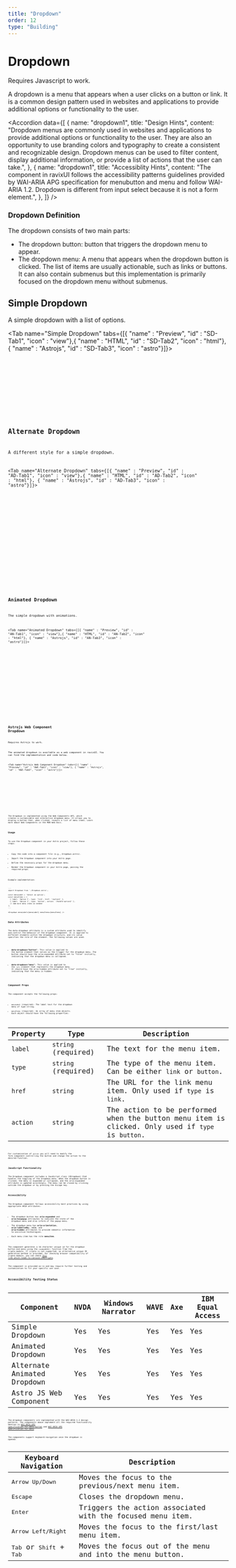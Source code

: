```yaml
---
title: "Dropdown"
order: 12
type: "Building"
---
```



# Dropdown

<Alert type="info">Requires Javascript to work.</Alert>

A dropdown is a menu that appears when a user clicks on a button or link. It is a common design pattern used in websites and applications to provide additional options or functionality to the user.

<Accordion
 data={[
    {
      name: "dropdown1",
      title: "Design Hints",
      content:
        "Dropdown menus are commonly used in websites and applications to provide additional options or functionality to the user. They are also an opportunity to use branding colors and typography to create a consistent and recognizable design. Dropdown menus can be used to filter content, display additional information, or provide a list of actions that the user can take.",
    },
    {
      name: "dropdown1",
      title: "Accessiblity Hints",
      content:
        "The component in ravixUI follows the accessibility patterns guidelines provided by WAI-ARIA APG specification for menubutton and menu and follow WAI-ARIA 1.2. Dropdown is different from input select because it is not a form element.",
    },
  ]}
/>

### Dropdown Definition

The dropdown consists of two main parts:
- The dropdown button: button that triggers the dropdown menu to appear.
- The dropdown menu: A menu that appears when the dropdown button is clicked. The list of items are usually actionable, such as links or buttons. It can also contain submenus but this implementation is primarily focused on the dropdown menu without submenus.

## Simple Dropdown

A simple dropdown with a list of options.

<Tab name="Simple Dropdown" tabs={[{ "name" : "Preview", "id" : "SD-Tab1", "icon" : "view"},{ "name" : "HTML", "id" : "SD-Tab2", "icon" : "html"}, { "name" : "Astrojs", "id" : "SD-Tab3", "icon" : "astro"}]}>

<section id ="SD-Tab1-panel" role="tabpanel" data-role="tabpanel" aria-labelledby="SD-Tab1">
<div class="flex h-72 p-6 items-start justify-center">
<Dropdown />
</div>

</section>

<section id ="SD-Tab2-panel" role="tabpanel" data-role="tabpanel" class="hidden" aria-labelledby="SD-Tab2">

<Code
  code={DropdownCode}
  lang="html"
  wrap="true"
  data-pagefind-ignore
/>

</section>

<section id ="SD-Tab3-panel" role="tabpanel" data-role="tabpanel" class="hidden" aria-labelledby="SD-Tab3">

<Code
  code={DropdownCodeAstro}
  lang="astro"
  title="SimpleDropdown.astro"
  wrap="true"
  data-pagefind-ignore
/>

</section>

</Tab>

## Alternate Dropdown

A different style for a simple dropdown.

<Tab name="Alternate Dropdown" tabs={[{ "name" : "Preview", "id" : "AD-Tab1", "icon" : "view"},{ "name" : "HTML", "id" : "AD-Tab2", "icon" : "html"}, { "name" : "Astrojs", "id" : "AD-Tab3", "icon" : "astro"}]}>

<section id ="AD-Tab1-panel" role="tabpanel" data-role="tabpanel" aria-labelledby="AD-Tab1">
<div class="flex h-72 p-6 items-start justify-center">
<AltDropdown />
</div>

</section>

<section id ="AD-Tab2-panel" role="tabpanel" data-role="tabpanel" class="hidden" aria-labelledby="AD-Tab2">

<Code
  code={AltDropdownCode}
  lang="html"
  wrap="true"
  data-pagefind-ignore
/>

</section>

<section id ="AD-Tab3-panel" role="tabpanel" data-role="tabpanel" class="hidden" aria-labelledby="AD-Tab3">

<Code
  code={AltDropdownCodeAstro}
  lang="astro"
  title="AltDropdown.astro"
  wrap="true"
  data-pagefind-ignore
/>

</section>

</Tab>

## Animated Dropdown

The simple dropdown with animations.

<Tab name="Animated Dropdown" tabs={[{ "name" : "Preview", "id" : "AN-Tab1", "icon" : "view"},{ "name" : "HTML", "id" : "AN-Tab2", "icon" : "html"}, { "name" : "Astrojs", "id" : "AN-Tab3", "icon" : "astro"}]}>

<section id ="AN-Tab1-panel" role="tabpanel" data-role="tabpanel" aria-labelledby="AN-Tab1">
<div class="flex h-72 p-6 items-start justify-center">
<AnimatedDropdown />
</div>

</section>

<section id ="AN-Tab2-panel" role="tabpanel" data-role="tabpanel" class="hidden" aria-labelledby="AN-Tab2">

<Code
  code={AnimatedDropdownCode}
  lang="html"
  wrap="true"
  data-pagefind-ignore
/>

</section>

<section id ="AN-Tab3-panel" role="tabpanel" data-role="tabpanel" class="hidden" aria-labelledby="AN-Tab3">

<Code
  code={AnimatedDropdownCodeAstro}
  lang="astro"
  title="AnimatedDropdown.astro"
  wrap="true"
  data-pagefind-ignore
/>

</section>

</Tab>

## Astrojs Web Component Dropdown

<Alert heading="Info">Requires Astrojs to work.</Alert>

The animated dropdown is available as a web component in ravixUI. You can find the implementation and code below.

<Tab name="Astrojs Web Component Dropdown" tabs={[{ "name" : "Preview", "id" : "AWC-Tab1", "icon" : "view"}, { "name" : "Astrojs", "id" : "AWC-Tab3", "icon" : "astro"}]}>

<section id ="AWC-Tab1-panel" role="tabpanel" data-role="tabpanel" aria-labelledby="AWC-Tab1">
<div class="flex h-96 p-6 items-start justify-center">
<WCDropdown menuLabel="Dropdown" menuItems={[ {
    label: "Account Settings",
    type: "link",
    href: "#",
  },
  {
    label: "Profile",
    type: "link",
    href: "#",
  },
  {
    label: "Settings",
    type: "link",
    href: "#",
  },
  {
    label: "Notifications",
    type: "link",
    href: "#",
  },
  {
    label: "Help",
    type: "link",
    href: "#",
  },
  {
    label: "Logout",
    type: "button",
    action: "#",
  },
]} />
</div>

</section>

<section id ="AWC-Tab3-panel" role="tabpanel" data-role="tabpanel" class="hidden" aria-labelledby="AWC-Tab3">

<Code
  code={AnimatedDropdownCodeAstro}
  lang="astro"
  title="WebComponentDropdown.astro"
  wrap="true"
  data-pagefind-ignore
/>

</section>

</Tab>

The Dropdown is implemented using the Web Components API, which creates a customizable and interactive dropdown menu. It allows you to display a button that, when clicked, reveals a list of menu items. Learn more about Web Components in the MDN Web Docs.

### Usage

To use the Dropdown component in your Astro project, follow these steps:

- Copy the code into a component file (e.g., Dropdown.astro).
- Import the Dropdown component into your Astro page.
- Define the necessary props for the dropdown menu.
- Render the Dropdown component in your Astro page, passing the required props.

Example implementation:

```astro
---
import Dropdown from './Dropdown.astro';

const menuLabel = 'Select an option';
const menuItems = [
  { label: 'Option 1', type: 'link', href: '/option1' },
  { label: 'Option 2', type: 'button', action: '/handle-option2' },
  // Add more menu items as needed
];
---

<Dropdown menuLabel={menuLabel} menuItems={menuItems} />

```

### Data Attributes

The data-dropdown attribute is a custom attribute used to identify and control the behavior of the dropdown component. It is applied to different elements within the dropdown structure, and its value specifies the role of the element. The following values are used:

- **data-dropdown="button"**: This value is applied to the button element that serves as the trigger for the dropdown menu. The button should have the aria-expanded attribute set to "false" initially, indicating that the dropdown menu is collapsed.

- **data-dropdown="menu"**: This value is applied to the `<ul>` element that represents the dropdown menu. It should have the aria-hidden attribute set to "true" initially, indicating that the menu is hidden.

### Component Props

The component accepts the following props:

- `menuLabel` (required): The label text for the dropdown menu of type string.
- `menuItems` (required): An array of menu item objects. Each object should have the following properties:

| Property | Type                | Description                                                                                       |
| -------- | ------------------- | ------------------------------------------------------------------------------------------------- |
| `label`  | `string` (required) | The text for the menu item.                                                                       |
| `type`   | `string` (required) | The type of the menu item. Can be either `link` or `button`.                                      |
| `href`   | `string`            | The URL for the link menu item. Only used if `type` is `link`.                                    |
| `action` | `string`            | The action to be performed when the button menu item is clicked. Only used if `type` is `button`. |

For customization of `action` you will need to modify the form component controlling the button and change the action to the desired function.

### JavaScript Functionality

The Dropdown component includes a JavaScript class (XDropdown) that handles the toggling of the dropdown menu. When the dropdown button is clicked, the menu is expanded or collapsed, and the aria-expanded attribute is updated accordingly. The menu can be closed by clicking outside the dropdown or by pressing the Escape key.

### Accessibility

The Dropdown component follows accessibility best practices by using appropriate ARIA attributes:

- The dropdown button has **aria-expanded** and **aria-haspopup** attributes to indicate the state of the dropdown menu and also inform of the popup menu.
- The dropdown menu has **aria-orientation**, **aria-labelledby**, **role**, and **aria-hidden** attributes to provide semantic information to assistive technologies.
- Each menu item has the role **menuitem**.

The component generates a 16 character unique id for the dropdown button and menu using the `randomUUID()` function from the crypto module. If crypto is not supported, an alternative unique ID generation method is provided. For checking browser compatibility of crypto module, you can check [this link which leads to caniuse.com/crypto](https://caniuse.com/crypto).

The component is provided as-is and may require further testing and customization to fit your specific use case.

## Accessibility Testing Status

| Component                   | NVDA | Windows Narrator | WAVE | Axe | IBM Equal Access |
| --------------------------- | ---- | ---------------- | ---- | --- | ---------------- |
| Simple Dropdown             | Yes  | Yes              | Yes  | Yes | Yes              |
| Animated Dropdown           | Yes  | Yes              | Yes  | Yes | Yes              |
| Alternate Animated Dropdown | Yes  | Yes              | Yes  | Yes | Yes              |
| Astro JS Web Component      | Yes  | Yes              | Yes  | Yes | Yes              |

The dropdown components are implemented with the WAI-ARIA 1.2 design patterns. The components above implement all the required functionality mention in [WAI-ARIA APG specification for menu button](https://www.w3.org/WAI/ARIA/apg/patterns/menubutton/) and [WAI-ARIA APG specification for menu](https://www.w3.org/WAI/ARIA/apg/patterns/menu/).

The components support keyboard navigation once the dropdown is opened:

| Keyboard Navigation                                 | Description                                                |
| --------------------------------------------------- | ---------------------------------------------------------- |
| <kbd>Arrow Up/Down</kbd>                            | Moves the focus to the previous/next menu item.            |
| <kbd>Escape</kbd>                                   | Closes the dropdown menu.                                  |
| <kbd>Enter</kbd>                                    | Triggers the action associated with the focused menu item. |
| <kbd>Arrow Left/Right</kbd>                         | Moves the focus to the first/last menu item.               |
| <kbd>Tab</kbd> or <kbd>Shift</kbd> + <kbd>Tab</kbd> | Moves the focus out of the menu and into the menu button.  |
